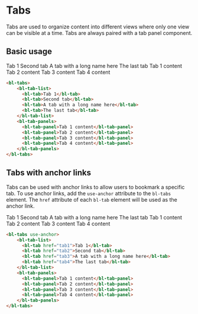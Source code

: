 # Tabs

Tabs are used to organize content into different views where only one view can be visible at a time. Tabs are always paired with a tab panel component.

## Basic usage

<bl-tabs>
  <bl-tab-list>
    <bl-tab>Tab 1</bl-tab>
    <bl-tab>Second tab</bl-tab>
    <bl-tab>A tab with a long name here</bl-tab>
    <bl-tab>The last tab</bl-tab>
  </bl-tab-list>
  <bl-tab-panels>
    <bl-tab-panel>Tab 1 content</bl-tab-panel>
    <bl-tab-panel>Tab 2 content</bl-tab-panel>
    <bl-tab-panel>Tab 3 content</bl-tab-panel>
    <bl-tab-panel>Tab 4 content</bl-tab-panel>
  </bl-tab-panels>
</bl-tabs>

<br />

```html
<bl-tabs>
    <bl-tab-list>
      <bl-tab>Tab 1</bl-tab>
      <bl-tab>Second tab</bl-tab>
      <bl-tab>A tab with a long name here</bl-tab>
      <bl-tab>The last tab</bl-tab>
    </bl-tab-list>
    <bl-tab-panels>
      <bl-tab-panel>Tab 1 content</bl-tab-panel>
      <bl-tab-panel>Tab 2 content</bl-tab-panel>
      <bl-tab-panel>Tab 3 content</bl-tab-panel>
      <bl-tab-panel>Tab 4 content</bl-tab-panel>
    </bl-tab-panels>
</bl-tabs>
```

## Tabs with anchor links

Tabs can be used with anchor links to allow users to bookmark a specific tab. To use anchor links, add the `use-anchor` attribute to the `bl-tabs` element. The `href` attribute of each `bl-tab` element will be used as the anchor link.

<bl-tabs use-anchor>
  <bl-tab-list>
    <bl-tab href="tab1">Tab 1</bl-tab>
    <bl-tab href="tab2">Second tab</bl-tab>
    <bl-tab href="tab3">A tab with a long name here</bl-tab>
    <bl-tab href="tab4">The last tab</bl-tab>
  </bl-tab-list>
  <bl-tab-panels>
    <bl-tab-panel>Tab 1 content</bl-tab-panel>
    <bl-tab-panel>Tab 2 content</bl-tab-panel>
    <bl-tab-panel>Tab 3 content</bl-tab-panel>
    <bl-tab-panel>Tab 4 content</bl-tab-panel>
  </bl-tab-panels>
</bl-tabs>

<br />

```html
<bl-tabs use-anchor>
    <bl-tab-list>
      <bl-tab href="tab1">Tab 1</bl-tab>
      <bl-tab href="tab2">Second tab</bl-tab>
      <bl-tab href="tab3">A tab with a long name here</bl-tab>
      <bl-tab href="tab4">The last tab</bl-tab>
    </bl-tab-list>
    <bl-tab-panels>
      <bl-tab-panel>Tab 1 content</bl-tab-panel>
      <bl-tab-panel>Tab 2 content</bl-tab-panel>
      <bl-tab-panel>Tab 3 content</bl-tab-panel>
      <bl-tab-panel>Tab 4 content</bl-tab-panel>
    </bl-tab-panels>
</bl-tabs>
```
